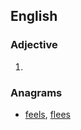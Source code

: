 ==English==

===Adjective===
{{head|en|adjective}}

# {{obsolete spelling of|self|lang=en}}

===Anagrams===
* [[feels#English|feels]], [[flees#English|flees]]